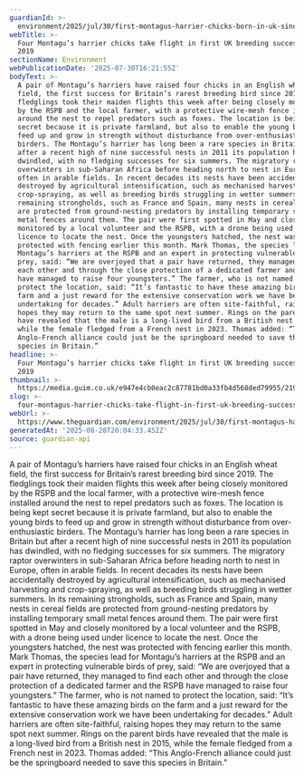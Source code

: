 ```yaml
---
guardianId: >-
  environment/2025/jul/30/first-montagus-harrier-chicks-born-in-uk-since-2019-take-flight
webTitle: >-
  Four Montagu’s harrier chicks take flight in first UK breeding success since
  2019
sectionName: Environment
webPublicationDate: '2025-07-30T16:21:55Z'
bodyText: >-
  A pair of Montagu’s harriers have raised four chicks in an English wheat
  field, the first success for Britain’s rarest breeding bird since 2019. The
  fledglings took their maiden flights this week after being closely monitored
  by the RSPB and the local farmer, with a protective wire-mesh fence installed
  around the nest to repel predators such as foxes. The location is being kept
  secret because it is private farmland, but also to enable the young birds to
  feed up and grow in strength without disturbance from over-enthusiastic
  birders. The Montagu’s harrier has long been a rare species in Britain but
  after a recent high of nine successful nests in 2011 its population has
  dwindled, with no fledging successes for six summers. The migratory raptor
  overwinters in sub-Saharan Africa before heading north to nest in Europe,
  often in arable fields. In recent decades its nests have been accidentally
  destroyed by agricultural intensification, such as mechanised harvesting and
  crop-spraying, as well as breeding birds struggling in wetter summers. In its
  remaining strongholds, such as France and Spain, many nests in cereal fields
  are protected from ground-nesting predators by installing temporary small
  metal fences around them. The pair were first spotted in May and closely
  monitored by a local volunteer and the RSPB, with a drone being used under
  licence to locate the nest. Once the youngsters hatched, the nest was
  protected with fencing earlier this month. Mark Thomas, the species lead for
  Montagu’s harriers at the RSPB and an expert in protecting vulnerable birds of
  prey, said: “We are overjoyed that a pair have returned, they managed to find
  each other and through the close protection of a dedicated farmer and the RSPB
  have managed to raise four youngsters.” The farmer, who is not named to
  protect the location, said: “It’s fantastic to have these amazing birds on the
  farm and a just reward for the extensive conservation work we have been
  undertaking for decades.” Adult harriers are often site-faithful, raising
  hopes they may return to the same spot next summer. Rings on the parent birds
  have revealed that the male is a long-lived bird from a British nest in 2015,
  while the female fledged from a French nest in 2023. Thomas added: “This
  Anglo-French alliance could just be the springboard needed to save this
  species in Britain.”
headline: >-
  Four Montagu’s harrier chicks take flight in first UK breeding success since
  2019
thumbnail: >-
  https://media.guim.co.uk/e947e4cb0eac2c87781bd0a33fb4d568ded79955/2190_763_2102_1682/500.jpg
slug: >-
  four-montagus-harrier-chicks-take-flight-in-first-uk-breeding-success-since-2019
webUrl: >-
  https://www.theguardian.com/environment/2025/jul/30/first-montagus-harrier-chicks-born-in-uk-since-2019-take-flight
generatedAt: '2025-08-28T20:04:33.452Z'
source: guardian-api
---
```

A pair of Montagu’s harriers have raised four chicks in an English wheat field, the first success for Britain’s rarest breeding bird since 2019. The fledglings took their maiden flights this week after being closely monitored by the RSPB and the local farmer, with a protective wire-mesh fence installed around the nest to repel predators such as foxes. The location is being kept secret because it is private farmland, but also to enable the young birds to feed up and grow in strength without disturbance from over-enthusiastic birders. The Montagu’s harrier has long been a rare species in Britain but after a recent high of nine successful nests in 2011 its population has dwindled, with no fledging successes for six summers. The migratory raptor overwinters in sub-Saharan Africa before heading north to nest in Europe, often in arable fields. In recent decades its nests have been accidentally destroyed by agricultural intensification, such as mechanised harvesting and crop-spraying, as well as breeding birds struggling in wetter summers. In its remaining strongholds, such as France and Spain, many nests in cereal fields are protected from ground-nesting predators by installing temporary small metal fences around them. The pair were first spotted in May and closely monitored by a local volunteer and the RSPB, with a drone being used under licence to locate the nest. Once the youngsters hatched, the nest was protected with fencing earlier this month. Mark Thomas, the species lead for Montagu’s harriers at the RSPB and an expert in protecting vulnerable birds of prey, said: “We are overjoyed that a pair have returned, they managed to find each other and through the close protection of a dedicated farmer and the RSPB have managed to raise four youngsters.” The farmer, who is not named to protect the location, said: “It’s fantastic to have these amazing birds on the farm and a just reward for the extensive conservation work we have been undertaking for decades.” Adult harriers are often site-faithful, raising hopes they may return to the same spot next summer. Rings on the parent birds have revealed that the male is a long-lived bird from a British nest in 2015, while the female fledged from a French nest in 2023. Thomas added: “This Anglo-French alliance could just be the springboard needed to save this species in Britain.”
